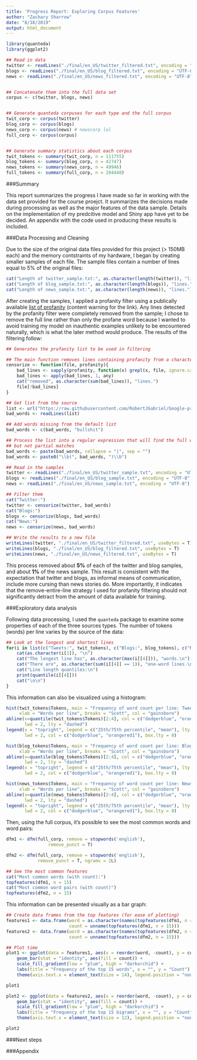 ```yaml
---
title: 'Progress Report: Exploring Corpus Features'
author: "Zachary Sharrow"
date: "8/18/2019"
output: html_document
---
```


```r
library(quanteda)
library(ggplot2)

## Read in data
twitter <- readLines("./final/en_US/twitter_filtered.txt", encoding = "UTF-8")
blogs <- readLines("./final/en_US/blog_filtered.txt", encoding = "UTF-8")
news <- readLines("./final/en_US/news_filtered.txt", encoding = "UTF-8")


## Concatenate them into the full data set
corpus <- c(twitter, blogs, news)


## Generate quanteda corpuses for each type and the full corpus
twit_corp <- corpus(twitter)
blog_corp <- corpus(blogs)
news_corp <- corpus(news) # newscorp lol
full_corp <- corpus(corpus)


## Generate summary statistics about each corpus
twit_tokens <- summary(twit_corp, n = 111755)
blog_tokens <- summary(blog_corp, n = 42747)
news_tokens <- summary(news_corp, n = 49946)
full_tokens <- summary(full_corp, n = 204448)
```
  
###Summary 
  
This report summarizes the progress I have made so far in working with the data
set provided for the course proejct. It summarizes the decisions made during 
processing as well as the major features of the data sample. Details on the 
implementation of my predcitive model and Shiny app have yet to be decided. An 
appendix with the code used in producing these results is included.  
  
###Data Processing and Cleaning 
  
Due to the size of the original data files provided for this project (> 150MB
each) and the memory contstraints of my hardware, I began by creating smaller
samples of each file. The sample files contain a number of lines equal to 5% of
the original files:

```r
cat("Length of twitter_sample.txt:", as.character(length(twitter)), "lines.")
cat("Length of blog_sample.txt:", as.character(length(blogs)), "lines.")
cat("Length of news_sample.txt:", as.character(length(news)), "lines.")
```
  
After creating the samples, I applied a profanity filter using a publically 
available [list of profanity](https://raw.githubusercontent.com/RobertJGabriel/Google-profanity-words/master/list.txt)
(content warning for the link). Any lines detected by the profanity filter were
completely removed from the sample; I chose to remove the full line rather than
only the profane word because I wanted to avoid training my model on inauthentic 
examples unlikely to be encountered naturally, which is what the later method 
would produce. The results of the filtering follow:  
  
```r
## Generates the profanity list to be used in filtering

## The main function removes lines containing profanity from a character vector
censorize <- function(file, profanity){
    bad_lines <- sapply(profanity, function(x) grepl(x, file, ignore.case = T))
    bad_lines <- apply(bad_lines, 1, any)
    cat("removed", as.character(sum(bad_lines)), "lines.")
    file[!bad_lines]
}

## Get list from the source
list <- url("https://raw.githubusercontent.com/RobertJGabriel/Google-profanity-words/master/list.txt", open="rt")
bad_words <- readLines(list)

## Add words missing from the default list
bad_words <- c(bad_words, "bullshit")

## Process the list into a regular expression that will find the full words
## but not partial matches
bad_words <- paste(bad_words, collapse = "|", sep = "")
bad_words <- paste0("\\b(", bad_words, ")\\b")

## Read in the samples
twitter <- readLines("./final/en_US/twitter_sample.txt", encoding = "UTF-8")
blogs <- readLines("./final/en_US/blog_sample.txt", encoding = "UTF-8")
news <- readLines("./final/en_US/news_sample.txt", encoding = "UTF-8")

## Filter them
cat("Twitter:")
twitter <- censorize(twitter, bad_words)
cat("Blogs:")
blogs <- censorize(blogs, bad_words)
cat("News:")
news <- censorize(news, bad_words)

## Write the results to a new file
writeLines(twitter, "./final/en_US/twitter_filtered.txt", useBytes = T)
writeLines(blogs, "./final/en_US/blog_filtered.txt", useBytes = T)
writeLines(news, "./final/en_US/news_filtered.txt", useBytes = T)

```
  
This process removed about **5%** of each of the twitter and blog samples, and
about **1%** of the news sample. This result is consistent with the expectation
that twitter and blogs, as informal means of communication, include more cursing
than news stories do. More importantly, it indicates that the remove-entire-line
strategy I used for profanity filtering should not significantly detract from
the amount of data available for training.  
  
###Exploratory data analysis  
  
Following data processing, I used the `quanteda` package to examine some 
properties of each of the three sources types. The number of tokens (words) per 
line varies by the source of the data:  
  
```r
## Look at the longest and shortest lines
for(i in list(c("Tweets:", twit_tokens), c("Blogs:", blog_tokens), c("News:", news_tokens))){
    cat(as.character(i[1]), "\n")
    cat("The longest line has", as.character(max(i[[4]])), "words.\n")
    cat("There are", as.character(sum(i[[4]] == 1)), "one-word lines.\n")
    cat("Line length quantiles:\n")
    print(quantile(i[[4]]))
    cat("\n\n")
}
```
  
This information can also be visualized using a histogram:  
  
```r
hist(twit_tokens$Tokens, main = "Frequency of word count per line: Tweets",
     xlab = "Words per line", breaks = "Scott", col = "gainsboro")
abline(v=quantile(twit_tokens$Tokens)[2:4], col = c("dodgerblue", "orangered1", "dodgerblue"),
       lwd = 2, lty = "dashed")
legend(x = "topright", legend = c("25th/75th percentile", "mean"), lty = "dashed",
       lwd = 2, col = c("dodgerblue", "orangered1"), box.lty = 0)

hist(blog_tokens$Tokens, main = "Frequency of word count per line: Blogs",
     xlab = "Words per line", breaks = "Scott", col = "gainsboro")
abline(v=quantile(blog_tokens$Tokens)[2:4], col = c("dodgerblue", "orangered1", "dodgerblue"),
       lwd = 2, lty = "dashed")
legend(x = "topright", legend = c("25th/75th percentile", "mean"), lty = "dashed",
       lwd = 2, col = c("dodgerblue", "orangered1"), box.lty = 0)

hist(news_tokens$Tokens, main = "Frequency of word count per line: News",
     xlab = "Words per line", breaks = "Scott", col = "gainsboro")
abline(v=quantile(news_tokens$Tokens)[2:4], col = c("dodgerblue", "orangered1", "dodgerblue"),
       lwd = 2, lty = "dashed")
legend(x = "topright", legend = c("25th/75th percentile", "mean"), lty = "dashed",
       lwd = 2, col = c("dodgerblue", "orangered1"), box.lty = 0)
```
  
Then, using the full corpus, it's possible to see the most common words and word
pairs:  
  
```r
dfm1 <- dfm(full_corp, remove = stopwords('english'),
                remove_punct = T)

dfm2 <- dfm(full_corp, remove = stopwords('english'),
            remove_punct = T, ngrams = 2L)

## See the most common features
cat("Most common words (with count):")
topfeatures(dfm1, n = 15)
cat("Most common word pairs (with count)")
topfeatures(dfm2, n = 15)
```
  
This information can be presented visually as a bar graph:  
  
```r
## Create data frames from the top features (for ease of plotting)
features1 <- data.frame(word = as.character(names(topfeatures(dfm1, n = 15))),
                        count = unname(topfeatures(dfm1, n = 15)))
features2 <- data.frame(word = as.character(names(topfeatures(dfm2, n = 15))),
                        count = unname(topfeatures(dfm2, n = 15)))

## Plot time 
plot1 <- ggplot(data = features1, aes(x = reorder(word, -count), y = count)) +
    geom_bar(stat = "identity", aes(fill = count)) +
    scale_fill_gradient(low = "plum", high = "darkorchid") +
    labs(title = "Frequency of the top 15 words", x = "", y = "Count") + 
    theme(axis.text.x = element_text(size = 14), legend.position = "none")

plot1

plot2 <- ggplot(data = features2, aes(x = reorder(word, -count), y = count)) +
    geom_bar(stat = "identity", aes(fill = count)) +
    scale_fill_gradient(low = "plum", high = "darkorchid") +
    labs(title = "Frequency of the top 15 bigrams", x = "", y = "Count") + 
    theme(axis.text.x = element_text(size = 12), legend.position = "none")

plot2

```
  
###Next steps  
  
  
###Appendix  
  

